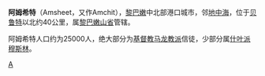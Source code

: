 {{Multiple issues|
{{Expand language|1=en|time=2022-02-25T03:04:11+00:00}}
{{Unreferenced|time=2022-02-25T03:04:11+00:00}}
}}
'''阿姆希特'''（Amsheet，又作Amchit），[[黎巴嫩|黎巴嫩]]中北部港口城市，邻[[地中海|地中海]]，位于[[贝鲁特|贝鲁特]]以北约40公里，属[[黎巴嫩山省|黎巴嫩山省]]管辖。

阿姆希特人口约为25000人，绝大部分为[[基督教|基督教]][[马龙教派|马龙教派]]信徒，少部分属[[什叶派|什叶派]][[穆斯林|穆斯林]]。

[[Category:黎巴嫩城市|A]]
